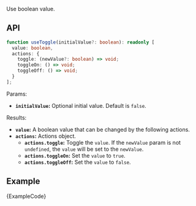 
Use boolean value.

## API

```ts
function useToggle(initialValue?: boolean): readonly [
  value: boolean,
  actions: {
    toggle: (newValue?: boolean) => void;
    toggleOn: () => void;
    toggleOff: () => void;
  }
];
```

Params:

- **`initialValue`:** Optional initial value. Default is `false`.

Results:

- **`value`:** A boolean value that can be changed by the following actions.
- **`actions`:** Actions object.
  - **`actions.toggle`:** Toggle the `value`. If the `newValue` param is not `undefined`, the `value` will be set to the `newValue`.
  - **`actions.toggleOn`:** Set the `value` to `true`.
  - **`actions.toggleOff`:** Set the `value` to `false`.

## Example

<ExampleBlock>
  <Example />
</ExampleBlock>
<CodeBlock language="tsx">{ExampleCode}</CodeBlock>
